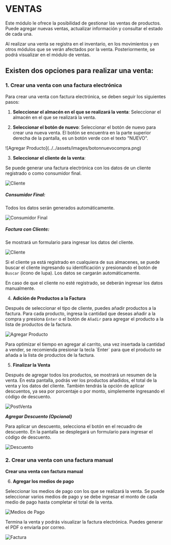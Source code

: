 
# **VENTAS**

Este módulo le ofrece la posibilidad de gestionar las ventas de productos. Puede agregar nuevas ventas, actualizar información y consultar el estado de cada una.

<Callout type="info">
    Al realizar una venta se registra en el inventario, en los movimientos y en otros módulos que se verán afectados por la venta. Posteriormente, se podrá visualizar en el módulo de ventas.
</Callout>

## Existen dos opciones para realizar una venta:

### 1. Crear una venta con una factura electrónica

Para crear una venta con factura electrónica, se deben seguir los siguientes pasos:

1. **Seleccionar el almacén en el que se realizará la venta**: Seleccionar el almacén en el que se realizará la venta.

2. **Seleccionar el botón de nuevo**: Seleccionar el botón de nuevo para crear una nueva venta. El botón se encuentra en la parte superior derecha de la pantalla, es un botón verde con el texto "NUEVO".

<div
    style={{display: 'flex', justifyContent: 'center', alignItems: 'center'}}
>
![Agregar Producto](../../assets/images/botonnuevocompra.png)
</div>

3. **Seleccionar el cliente de la venta**:

Se puede generar una factura electrónica con los datos de un cliente registrado o como consumidor final.

![Cliente](../../assets/images/opcionesdefactura.png)

##### Consumidor Final:

Todos los datos serán generados automáticamente.

![Consumidor Final](../../assets/images/consumidorventa.png)

##### Factura con Cliente:

Se mostrará un formulario para ingresar los datos del cliente.

![Cliente](../../assets/images/electronicadatoscliente.png)

Si el cliente ya está registrado en cualquiera de sus almacenes, se puede buscar el cliente ingresando su identificación y presionando el botón de `Buscar` (ícono de lupa). Los datos se cargarán automáticamente.

En caso de que el cliente no esté registrado, se deberán ingresar los datos manualmente.

4. **Adición de Productos a la Factura**

Después de seleccionar el tipo de cliente, puedes añadir productos a la factura. Para cada producto, ingresa la cantidad que deseas añadir a la compra y presiona `Enter` o el botón de `Añadir` para agregar el producto a la lista de productos de la factura.

![Agregar Producto](../../assets/images/agregarProductoEnter.png)

<Callout type="info">
Para optimizar el tiempo en agregar al carrito, una vez insertada la cantidad a vender, se recomienda presionar la tecla `Enter` para que el producto se añada a la lista de productos de la factura.
</Callout>

5. **Finalizar la Venta**

Después de agregar todos los productos, se mostrará un resumen de la venta. En esta pantalla, podrás ver los productos añadidos, el total de la venta y los datos del cliente. También tendrás la opción de aplicar descuentos, ya sea por porcentaje o por monto, simplemente ingresando el código de descuento.

![PostVenta](../../assets/images/posventa.png)

***Agregar Descuento (Opcional)***

Para aplicar un descuento, selecciona el botón en el recuadro de descuento. En la pantalla se desplegará un formulario para ingresar el código de descuento.

![Descuento](../../assets/images/aplicardescuento.png)

### 2. Crear una venta con una factura manual

**Crear una venta con factura manual**

6. **Agregar los medios de pago**

Seleccionar los medios de pago con los que se realizará la venta. Se puede seleccionar varios medios de pago y se debe ingresar el monto de cada medio de pago hasta completar el total de la venta.

![Medios de Pago](../../assets/images/pagosagregados.png)

Termina la venta y podrás visualizar la factura electrónica. Puedes generar el PDF o enviarla por correo.

![Factura](../../assets/images/facturafinal.png)
